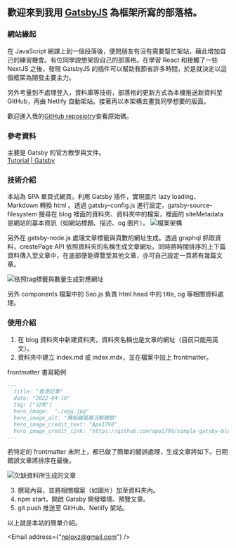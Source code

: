 
## 歡迎來到我用 [GatsbyJS](https://www.gatsbyjs.com/) 為框架所寫的部落格。

### 網站緣起

在 JavaScript 網課上到一個段落後，便問朋友有沒有需要幫忙架站，藉此增加自己的練習機會。有位同學說想架設自己的部落格。在學習 React 和接觸了一些 NextJS 之後，發現 GatsbyJS 的插件可以幫助我節省許多時間，於是就決定以這個框架為開發主要主力。

另外考量到不處理登入，資料庫等技術，部落格的更新方式為本機推送新資料至 GitHub，再由 Netlify 自動架站。接著再以本架構去畫我同學想要的版面。

歡迎進入我的[GitHub reposiotry](https://github.com/apo1798/gatsby-blog-demo)查看原始碼。

### 參考資料

主要是 Gatsby 的官方教學與文件。  
[Tutorial | Gatsby](https://www.gatsbyjs.com/docs/tutorial/)

### 技術介紹

本站為 SPA 單頁式網頁。利用 Gatsby 插件，實現圖片 lazy loading、Markdown 轉換 html 。透過 gatsby-config.js 進行設定，gatsby-source-filesystem 搜尋在 blog 裡面的資料夾、資料夾中的檔案，裡面的 siteMetadata 是網站的基本資訊（如網站標題、描述、og 圖片）。
![檔案架構](./structure.png "檔案架構")

另外在 gatsby-node.js 處理文章標籤與頁數的網址生成。透過 graphql 抓取資料，createPage API 依照資料夾的名稱生成文章網址。同時將時間排序的上下篇資料傳入至文章中，在底部便能導覽至其他文章，亦可自己設定一頁將有幾篇文章。

![依照tag標籤與數量生成對應網址](./gatsby_node_logic.png "依照tag標籤與數量生成對應網址")

另外 components 檔案中的 Seo.js 負責 html head 中的 title, og 等相關資料處理。

### 使用介紹

1. 在 blog 資料夾中新建資料夾，資料夾名稱也是文章的網址（目前只能用英文）。
2. 資料夾中建立 index.md 或 index.mdx，並在檔案中加上 frontmatter。

frontmatter 書寫範例

```Markdown
---
  title: "香港記事"
  date: "2022-04-16"
  tag: ["日常"]
  hero_image:  "./egg.jpg"
  hero_image_alt: "醃製鹹蛋黃活動體驗"
  hero_image_credit_text: "Apo1798"
  hero_image_credit_link: "https://github.com/apo1798/simple-gatsby-blog-initial"
---
```

若特定的 frontmatter 未附上，都已做了簡單的錯誤處理，生成文章將如下。日期錯誤文章將排序在最後。

![欠缺資料所生成的文章](./wrong_md_output.png "欠缺資料所生成的文章")

3. 撰寫內容，並將相關檔案（如圖片）加至資料夾內。
4. npm start，開啟 Gatsby 開發環境、預覽文章。
5. git push 推送至 GitHub、Netlify 架站。

以上就是本站的簡單介紹。

<Email address={"nploxz@gmail.com"} />
